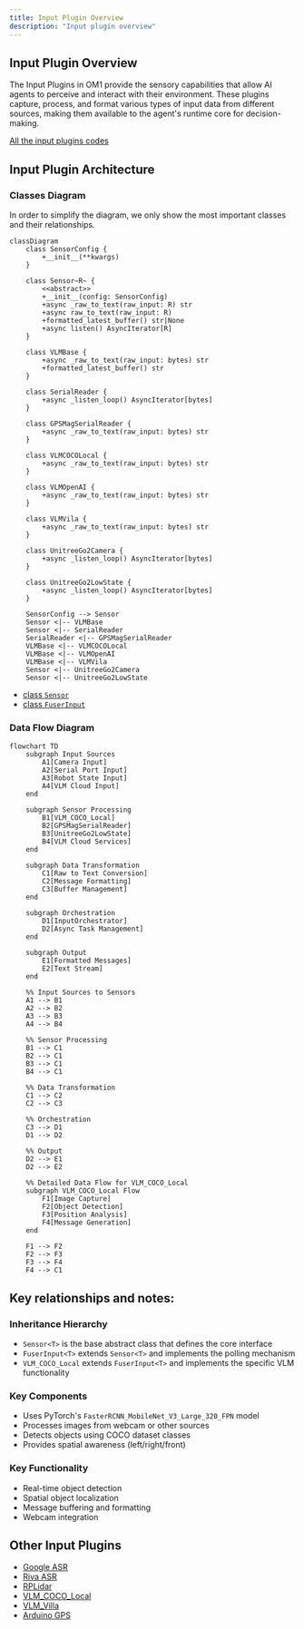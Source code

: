 ```yaml
---
title: Input Plugin Overview
description: "Input plugin overview"
---
```


## Input Plugin Overview

The Input Plugins in OM1 provide the sensory capabilities that allow AI agents to perceive and interact with their environment. These plugins capture, process, and format various types of input data from different sources, making them available to the agent's runtime core for decision-making.

[All the input plugins codes](https://github.com/openmind/OM1/tree/main/src/inputs)

## Input Plugin Architecture

### Classes Diagram

In order to simplify the diagram, we only show the most important classes and their relationships.

```mermaid
classDiagram
    class SensorConfig {
        +__init__(**kwargs)
    }

    class Sensor~R~ {
        <<abstract>>
        +__init__(config: SensorConfig)
        +async _raw_to_text(raw_input: R) str
        +async raw_to_text(raw_input: R)
        +formatted_latest_buffer() str|None
        +async listen() AsyncIterator[R]
    }

    class VLMBase {
        +async _raw_to_text(raw_input: bytes) str
        +formatted_latest_buffer() str
    }

    class SerialReader {
        +async _listen_loop() AsyncIterator[bytes]
    }

    class GPSMagSerialReader {
        +async _raw_to_text(raw_input: bytes) str
    }

    class VLMCOCOLocal {
        +async _raw_to_text(raw_input: bytes) str
    }

    class VLMOpenAI {
        +async _raw_to_text(raw_input: bytes) str
    }

    class VLMVila {
        +async _raw_to_text(raw_input: bytes) str
    }

    class UnitreeGo2Camera {
        +async _listen_loop() AsyncIterator[bytes]
    }

    class UnitreeGo2LowState {
        +async _listen_loop() AsyncIterator[bytes]
    }

    SensorConfig --> Sensor
    Sensor <|-- VLMBase
    Sensor <|-- SerialReader
    SerialReader <|-- GPSMagSerialReader
    VLMBase <|-- VLMCOCOLocal
    VLMBase <|-- VLMOpenAI
    VLMBase <|-- VLMVila
    Sensor <|-- UnitreeGo2Camera
    Sensor <|-- UnitreeGo2LowState
```

- [class `Sensor`](https://github.com/openmind/OM1/blob/8c73b76b54d1c379998be5f75a6b04e43e6a4701/src/inputs/base/__init__.py#L23)
- [class `FuserInput`](https://github.com/openmind/OM1/blob/8c73b76b54d1c379998be5f75a6b04e43e6a4701/src/inputs/base/loop.py#L8)

### Data Flow Diagram

```mermaid
flowchart TD
    subgraph Input Sources
        A1[Camera Input]
        A2[Serial Port Input]
        A3[Robot State Input]
        A4[VLM Cloud Input]
    end

    subgraph Sensor Processing
        B1[VLM_COCO_Local]
        B2[GPSMagSerialReader]
        B3[UnitreeGo2LowState]
        B4[VLM Cloud Services]
    end

    subgraph Data Transformation
        C1[Raw to Text Conversion]
        C2[Message Formatting]
        C3[Buffer Management]
    end

    subgraph Orchestration
        D1[InputOrchestrator]
        D2[Async Task Management]
    end

    subgraph Output
        E1[Formatted Messages]
        E2[Text Stream]
    end

    %% Input Sources to Sensors
    A1 --> B1
    A2 --> B2
    A3 --> B3
    A4 --> B4

    %% Sensor Processing
    B1 --> C1
    B2 --> C1
    B3 --> C1
    B4 --> C1

    %% Data Transformation
    C1 --> C2
    C2 --> C3

    %% Orchestration
    C3 --> D1
    D1 --> D2

    %% Output
    D2 --> E1
    D2 --> E2

    %% Detailed Data Flow for VLM_COCO_Local
    subgraph VLM_COCO_Local Flow
        F1[Image Capture]
        F2[Object Detection]
        F3[Position Analysis]
        F4[Message Generation]
    end

    F1 --> F2
    F2 --> F3
    F3 --> F4
    F4 --> C1
```
## Key relationships and notes:

### Inheritance Hierarchy

- `Sensor<T>` is the base abstract class that defines the core interface
- `FuserInput<T>` extends `Sensor<T>` and implements the polling mechanism
- `VLM_COCO_Local` extends `FuserInput<T>` and implements the specific VLM functionality

### Key Components

- Uses PyTorch's `FasterRCNN_MobileNet_V3_Large_320_FPN` model
- Processes images from webcam or other sources
- Detects objects using COCO dataset classes
- Provides spatial awareness (left/right/front)

### Key Functionality

- Real-time object detection
- Spatial object localization
- Message buffering and formatting
- Webcam integration

## Other Input Plugins

- [Google ASR](https://github.com/openmind/OM1/blob/main/src/inputs/plugins/google_asr.py)
- [Riva ASR](https://github.com/openmind/OM1/blob/main/src/inputs/plugins/riva_asr.py)
- [RPLidar](https://github.com/openmind/OM1/blob/main/src/inputs/plugins/rplidar.py)
- [VLM_COCO_Local](https://github.com/openmind/OM1/blob/main/src/inputs/plugins/vlm_coco_local.py)
- [VLM_Villa](https://github.com/openmind/OM1/blob/main/src/inputs/plugins/vlm_vila.py)
- [Arduino GPS](https://github.com/openmind/OM1/blob/main/src/inputs/plugins/gps_mag_serial_reader.py)